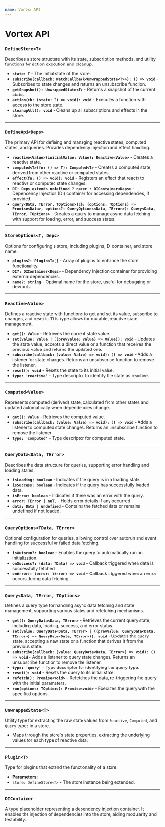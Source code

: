 ```yaml
---
name: Vortex API
---
```


# Vortex API

### `DefineStore<T>`

Describes a store structure with its state, subscription methods, and utility functions for action execution and cleanup.

- **`state: T`** - The initial state of the store.
- **`subscribe(callback: WatchCallback<UnwrappedState<T>>): () => void`** - Subscribes to state changes and returns an unsubscribe function.
- **`getSnapshot(): UnwrappedState<T>`** - Returns a snapshot of the current state.
- **`action(cb: (state: T) => void): void`** - Executes a function with access to the store state.
- **`cleanupAll(): void`** - Cleans up all subscriptions and effects in the store.

---

### `DefineApi<Deps>`

The primary API for defining and managing reactive states, computed states, and queries. Provides dependency injection and effect handling.

- **`reactive<Value>(initialValue: Value): Reactive<Value>`** - Creates a reactive state.
- **`computed<T>(fn: () => T): Computed<T>`** - Creates a computed state, derived from other reactive or computed states.
- **`effect(fn: () => void): void`** - Registers an effect that reacts to reactive or computed state changes.
- **`DI: Deps extends undefined ? never : DIContainer<Deps>`** - Dependency Injection (DI) container for accessing dependencies, if provided.
- **`query<Data, TError, TOptions>(cb: (options: TOptions) => Promise<Data>, options?: QueryOptions<Data, TError>): Query<Data, TError, TOptions>`** - Creates a query to manage async data fetching with support for loading, error, and success states.

---

### `StoreOptions<T, Deps>`

Options for configuring a store, including plugins, DI container, and store name.

- **`plugins?: Plugin<T>[]`** - Array of plugins to enhance the store functionality.
- **`DI?: DIContainer<Deps>`** - Dependency Injection container for providing external dependencies.
- **`name?: string`** - Optional name for the store, useful for debugging or devtools.

---

### `Reactive<Value>`

Defines a reactive state with functions to get and set its value, subscribe to changes, and reset it. This type allows for mutable, reactive state management.

- **`get(): Value`** - Retrieves the current state value.
- **`set(value: Value | ((prevValue: Value) => Value)): void`** - Updates the state value; accepts a direct value or a function that receives the previous value and returns the updated one.
- **`subscribe(callback: (value: Value) => void): () => void`** - Adds a listener for state changes. Returns an unsubscribe function to remove the listener.
- **`reset(): void`** - Resets the state to its initial value.
- **`type: 'reactive'`** - Type descriptor to identify the state as reactive.

---

### `Computed<Value>`

Represents computed (derived) state, calculated from other states and updated automatically when dependencies change.

- **`get(): Value`** - Retrieves the computed value.
- **`subscribe(callback: (value: Value) => void): () => void`** - Adds a listener to computed state changes. Returns an unsubscribe function to remove the listener.
- **`type: 'computed'`** - Type descriptor for computed state.

---

### `QueryData<Data, TError>`

Describes the data structure for queries, supporting error handling and loading states.

- **`isLoading: boolean`** - Indicates if the query is in a loading state.
- **`isSuccess: boolean`** - Indicates if the query has successfully loaded data.
- **`isError: boolean`** - Indicates if there was an error with the query.
- **`error: TError | null`** - Holds error details if any occurred.
- **`data: Data | undefined`** - Contains the fetched data or remains undefined if not loaded.

---

### `QueryOptions<TData, TError>`

Optional configuration for queries, allowing control over autorun and event handling for successful or failed data fetching.

- **`isAutorun?: boolean`** - Enables the query to automatically run on initialization.
- **`onSuccess?: (data: TData) => void`** - Callback triggered when data is successfully fetched.
- **`onError?: (error: TError) => void`** - Callback triggered when an error occurs during data fetching.

---

### `Query<Data, TError, TOptions>`

Defines a query type for handling async data fetching and state management, supporting various states and refetching mechanisms.

- **`get(): QueryData<Data, TError>`** - Retrieves the current query state, including data, loading, success, and error status.
- **`set(value: QueryData<Data, TError> | ((prevValue: QueryData<Data, TError>) => QueryData<Data, TError>)): void`** - Updates the query state, accepting a new state or a function that derives it from the previous state.
- **`subscribe(callback: (value: QueryData<Data, TError>) => void): () => void`** - Adds a listener to query state changes. Returns an unsubscribe function to remove the listener.
- **`type: 'query'`** - Type descriptor for identifying the query type.
- **`reset(): void`** - Resets the query to its initial state.
- **`refetch(): Promise<void>`** - Refetches the data, re-triggering the query with the initial parameters.
- **`run(options: TOptions): Promise<void>`** - Executes the query with the specified options.

---

### `UnwrappedState<T>`

Utility type for extracting the raw state values from `Reactive`, `Computed`, and `Query` types in a store.

- Maps through the store's state properties, extracting the underlying values for each type of reactive data.

---

### `Plugin<T>`

Type for plugins that extend the functionality of a store.

- **Parameters**:
- `store: DefineStore<T>` - The store instance being extended.

---

### `DIContainer`

A type placeholder representing a dependency injection container. It enables the injection of dependencies into the store, aiding modularity and testability.

